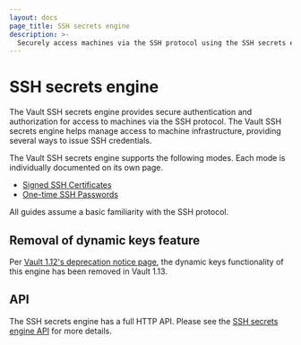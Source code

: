 ```yaml
---
layout: docs
page_title: SSH secrets engine
description: >-
  Securely access machines via the SSH protocol using the SSH secrets engine plugin. It supports signed SSH certificates and one-time password modes.
---
```


# SSH secrets engine

The Vault SSH secrets engine provides secure authentication and authorization
for access to machines via the SSH protocol. The Vault SSH secrets engine helps
manage access to machine infrastructure, providing several ways to issue SSH
credentials.

The Vault SSH secrets engine supports the following modes. Each mode is
individually documented on its own page.

- [Signed SSH Certificates](/vault/docs/secrets/ssh/signed-ssh-certificates)
- [One-time SSH Passwords](/vault/docs/secrets/ssh/one-time-ssh-passwords)

All guides assume a basic familiarity with the SSH protocol.

## Removal of dynamic keys feature

Per [Vault 1.12's deprecation notice page](/vault/docs/v1.12.x/deprecation),
the dynamic keys functionality of this engine has been removed in Vault 1.13.

## API

The SSH secrets engine has a full HTTP API. Please see the
[SSH secrets engine API](/vault/api-docs/secret/ssh) for more
details.
